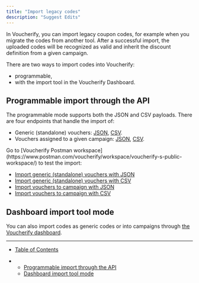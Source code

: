 ```yaml
---
title: "Import legacy codes"
description: "Suggest Edits"
---
```


In Voucherify, you can import legacy coupon codes, for example when you migrate the codes from another tool. After a successful import, the uploaded codes will be recognized as valid and inherit the discount definition from a given campaign.

There are two ways to import codes into Voucherify:

* programmable,
* with the import tool in the Voucherify Dashboard.

## Programmable import through the API

The programmable mode supports both the JSON and CSV payloads. There are four endpoints that handle the import of:

* Generic (standalone) vouchers: [JSON](/reference/import-vouchers), [CSV](/reference/import-vouchers-using-csv).
* Vouchers assigned to a given campaign: [JSON](/reference/import-vouchers-to-campaign), [CSV](/reference/import-vouchers-to-campaign-using-csv).

<Info>
  Go to [Voucherify Postman workspace](https://www.postman.com/voucherify/workspace/voucherify-s-public-workspace/) to test the import:

  * [Import generic (standalone) vouchers with JSON](https://www.postman.com/voucherify/voucherify-s-public-workspace/request/u2cln3f/import-vouchers?tab=overview)
  * [Import generic (standalone) vouchers with CSV](https://www.postman.com/voucherify/voucherify-s-public-workspace/request/z9qk64n/import-vouchers-using-csv)
  * [Import vouchers to campaign with JSON](https://www.postman.com/voucherify/voucherify-s-public-workspace/request/dci1n32/import-vouchers-to-campaign)
  * [Import vouchers to campaign with CSV](https://www.postman.com/voucherify/voucherify-s-public-workspace/request/2f3d8ef/import-vouchers-to-campaign-by-csv)
</Info>

## Dashboard import tool mode

You can also import codes as generic codes or into campaigns through [the Voucherify dashboard](https://support.voucherify.io/article/45-import-codes-and-share-them-digitally).

***

* [Table of Contents](#)

* * [Programmable import through the API](#programmable-import-through-the-api)
  * [Dashboard import tool mode](#dashboard-import-tool-mode)
